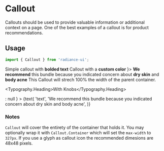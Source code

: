 
<Meta title="Callout" component={Callout} />

# Callout

Callouts should be used to provide valuable information or additional context on a page. One of the best examples of a callout is for product recommendations.

## Usage

```jsx
import { Callout } from 'radiance-ui';
```

<ArgsTable of={Callout} />

<Canvas>
  <Story name="Default">
    <Callout.Container>
      <Callout>
        Simple callout with <strong>bolded text</strong>
      </Callout>
    </Callout.Container>
  </Story>
</Canvas>

<Canvas>
  <Story name="With Color">
    <Callout.Container>
      <Callout color={COLORS.primaryTint2}>
        Callout with a <strong>custom color</strong>
      </Callout>
    </Callout.Container>
  </Story>
</Canvas>

<Canvas>
  <Story name="With Icon">
    <Callout.Container>
      <Callout icon={<NeckGlyph width={48} height={48} />}>
        <strong>We recommend</strong> this bundle because you indicated concern
        about <strong>dry skin</strong> and <strong>body acne</strong>
      </Callout>
    </Callout.Container>
  </Story>
</Canvas>

<Canvas>
  <Story name="Without Container">
    <Callout>
      This Callout will strech 100% the width of the parent container.
    </Callout>
  </Story>
</Canvas>

<Typography.Heading>With Knobs</Typography.Heading>

<Canvas>
  <Story name="With Knobs">
    <Callout
      icon={
        boolean('With Icon', true) ? <NeckGlyph width={48} height={48} /> : null
      }
    >
      {text(
        'text',
        'We recommend this bundle because you indicated concern about dry skin and body acne',
      )}
    </Callout>
  </Story>
</Canvas>

### Notes

`Callout` will cover the entirety of the container that holds it. You may optionally wrap it with `Callout.Container` which will set the `max-width` to `327px`.
If you use a glyph as callout icon the recommended dimesions are 48x48 pixels.
